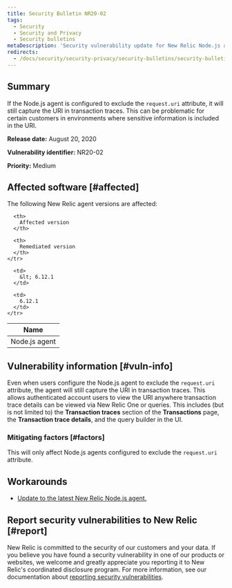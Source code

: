 ```yaml
---
title: Security Bulletin NR20-02
tags:
  - Security
  - Security and Privacy
  - Security bulletins
metaDescription: 'Security vulnerability update for New Relic Node.js agent, August 20, 2020'
redirects:
  - /docs/security/security-privacy/security-bulletins/security-bulletin-nr20-02
---
```


## Summary

If the Node.js agent is configured to exclude the `request.uri` attribute, it will still capture the URI in transaction traces. This can be problematic for certain customers in environments where sensitive information is included in the URI.

**Release date:** August 20, 2020

**Vulnerability identifier:** NR20-02

**Priority:** Medium

## Affected software [#affected]

The following New Relic agent versions are affected:

<table>
  <thead>
    <tr>
      <th>
        Name
      </th>

      <th>
        Affected version
      </th>

      <th>
        Remediated version
      </th>
    </tr>
  </thead>

  <tbody>
    <tr>
      <td>
        Node.js agent
      </td>

      <td>
        &lt; 6.12.1
      </td>

      <td>
        6.12.1
      </td>
    </tr>
  </tbody>
</table>

## Vulnerability information [#vuln-info]

Even when users configure the Node.js agent to exclude the `request.uri` attribute, the agent will still capture the URI in transaction traces. This allows authenticated account users to view the URI anywhere transaction trace details can be viewed via New Relic One or queries. This includes (but is not limited to) the **Transaction traces** section of the **Transactions** page, the **Transaction trace details**, and the query builder in the UI.

### Mitigating factors [#factors]

This will only affect Node.js agents configured to exclude the `request.uri` attribute.

## Workarounds

* [Update to the latest New Relic Node.js agent.](/docs/agents/nodejs-agent/installation-configuration/update-nodejs-agent)

## Report security vulnerabilities to New Relic [#report]

New Relic is committed to the security of our customers and your data. If you believe you have found a security vulnerability in one of our products or websites, we welcome and greatly appreciate you reporting it to New Relic's coordinated disclosure program. For more information, see our documentation about [reporting security vulnerabilities](/docs/security/new-relic-security/data-privacy/reporting-security-vulnerabilities).
